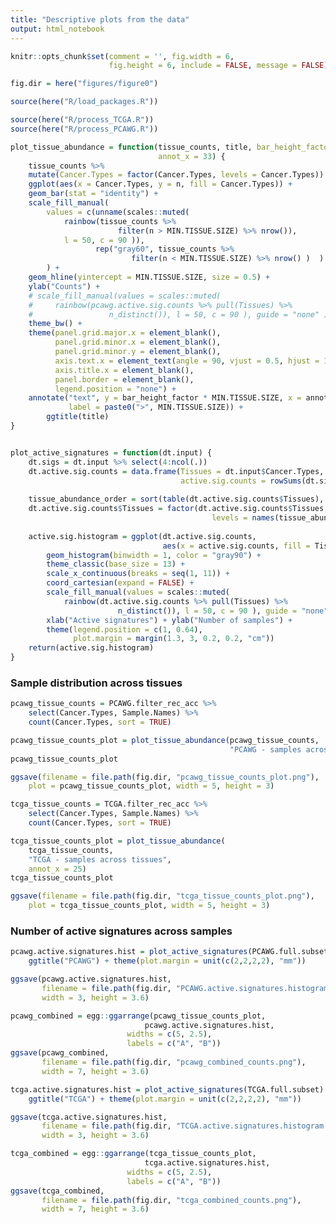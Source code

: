 ```yaml
---
title: "Descriptive plots from the data"
output: html_notebook
---
```


```r
knitr::opts_chunk$set(comment = '', fig.width = 6, 
                      fig.height = 6, include = FALSE, message = FALSE)
```


```r
fig.dir = here("figures/figure0")

source(here("R/load_packages.R"))
```


```r
source(here("R/process_TCGA.R"))
source(here("R/process_PCAWG.R"))
```


```r
plot_tissue_abundance = function(tissue_counts, title, bar_height_factor = 2, 
                                 annot_x = 33) {
    tissue_counts %>%
    mutate(Cancer.Types = factor(Cancer.Types, levels = Cancer.Types)) %>% 
    ggplot(aes(x = Cancer.Types, y = n, fill = Cancer.Types)) + 
    geom_bar(stat = "identity") + 
    scale_fill_manual(
        values = c(unname(scales::muted(
            rainbow(tissue_counts %>% 
                        filter(n > MIN.TISSUE.SIZE) %>% nrow()), 
            l = 50, c = 90 )), 
                   rep("gray60", tissue_counts %>% 
                           filter(n < MIN.TISSUE.SIZE) %>% nrow() )  ) 
        ) +
    geom_hline(yintercept = MIN.TISSUE.SIZE, size = 0.5) +
    ylab("Counts") +
    # scale_fill_manual(values = scales::muted(
    #     rainbow(pcawg.active.sig.counts %>% pull(Tissues) %>% 
    #                 n_distinct()), l = 50, c = 90 ), guide = "none" ) + 
    theme_bw() +
    theme(panel.grid.major.x = element_blank(),
          panel.grid.minor.x = element_blank(),
          panel.grid.minor.y = element_blank(),
          axis.text.x = element_text(angle = 90, vjust = 0.5, hjust = 1),
          axis.title.x = element_blank(),
          panel.border = element_blank(),
          legend.position = "none") +
    annotate("text", y = bar_height_factor * MIN.TISSUE.SIZE, x = annot_x,
             label = paste0(">", MIN.TISSUE.SIZE)) + 
        ggtitle(title)
}


plot_active_signatures = function(dt.input) {
    dt.sigs = dt.input %>% select(4:ncol(.))
    dt.active.sig.counts = data.frame(Tissues = dt.input$Cancer.Types,
                                      active.sig.counts = rowSums(dt.sigs > 0))
    
    tissue_abundance_order = sort(table(dt.active.sig.counts$Tissues), decreasing = FALSE)
    dt.active.sig.counts$Tissues = factor(dt.active.sig.counts$Tissues,
                                             levels = names(tissue_abundance_order) )
    
    active.sig.histogram = ggplot(dt.active.sig.counts, 
                                  aes(x = active.sig.counts, fill = Tissues)) +
        geom_histogram(binwidth = 1, color = "gray90") +
        theme_classic(base_size = 13) + 
        scale_x_continuous(breaks = seq(1, 11)) + 
        coord_cartesian(expand = FALSE) + 
        scale_fill_manual(values = scales::muted(
            rainbow(dt.active.sig.counts %>% pull(Tissues) %>% 
                        n_distinct()), l = 50, c = 90 ), guide = "none" ) +
        xlab("Active signatures") + ylab("Number of samples") + 
        theme(legend.position = c(1, 0.64), 
              plot.margin = margin(1.3, 3, 0.2, 0.2, "cm"))
    return(active.sig.histogram)
}
```


### Sample distribution across tissues

```R
pcawg_tissue_counts = PCAWG.filter_rec_acc %>% 
    select(Cancer.Types, Sample.Names) %>% 
    count(Cancer.Types, sort = TRUE)

pcawg_tissue_counts_plot = plot_tissue_abundance(pcawg_tissue_counts, 
                                                 "PCAWG - samples across tissues")
pcawg_tissue_counts_plot

ggsave(filename = file.path(fig.dir, "pcawg_tissue_counts_plot.png"),
    plot = pcawg_tissue_counts_plot, width = 5, height = 3)

```



```R
tcga_tissue_counts = TCGA.filter_rec_acc %>% 
    select(Cancer.Types, Sample.Names) %>% 
    count(Cancer.Types, sort = TRUE)

tcga_tissue_counts_plot = plot_tissue_abundance(
    tcga_tissue_counts, 
    "TCGA - samples across tissues", 
    annot_x = 25)
tcga_tissue_counts_plot

ggsave(filename = file.path(fig.dir, "tcga_tissue_counts_plot.png"),
    plot = tcga_tissue_counts_plot, width = 5, height = 3)
```

### Number of active signatures across samples



```r
pcawg.active.signatures.hist = plot_active_signatures(PCAWG.full.subset) + 
    ggtitle("PCAWG") + theme(plot.margin = unit(c(2,2,2,2), "mm"))

ggsave(pcawg.active.signatures.hist, 
       filename = file.path(fig.dir, "PCAWG.active.signatures.histogram.png"),
       width = 3, height = 3.6)
```


```r
pcawg_combined = egg::ggarrange(pcawg_tissue_counts_plot, 
                              pcawg.active.signatures.hist, 
                          widths = c(5, 2.5),
                          labels = c("A", "B"))
ggsave(pcawg_combined, 
       filename = file.path(fig.dir, "pcawg_combined_counts.png"),
       width = 7, height = 3.6)
```



```r
tcga.active.signatures.hist = plot_active_signatures(TCGA.full.subset) + 
    ggtitle("TCGA") + theme(plot.margin = unit(c(2,2,2,2), "mm"))

ggsave(tcga.active.signatures.hist, 
       filename = file.path(fig.dir, "TCGA.active.signatures.histogram.png"),
       width = 3, height = 3.6)
```

```r
tcga_combined = egg::ggarrange(tcga_tissue_counts_plot, 
                              tcga.active.signatures.hist, 
                          widths = c(5, 2.5),
                          labels = c("A", "B"))
ggsave(tcga_combined, 
       filename = file.path(fig.dir, "tcga_combined_counts.png"),
       width = 7, height = 3.6)
```

